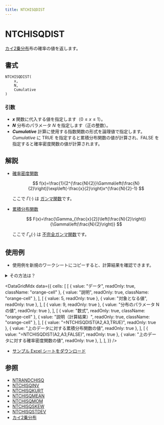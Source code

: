 ```yaml
---
title: NTCHISQDIST
---
```



# NTCHISQDIST

[カイ2乗分布](../../05-gallery-of-distributions/chi-square-distribution.mdx)布の確率の値を返します。

## 書式

```excel
NTCHISQDIST(
    x,
    N,
    Cumulative
)
```

### 引数

- **_x_** 関数に代入する値を指定します（$0\leq x\leq 1$）。
- **_N_** 分布のパラメータ $N$ を指定します（正の整数）。
- **_Cumulative_** 計算に使用する指数関数の形式を論理値で指定します。*Cumulative* に TRUE を指定すると累積分布関数の値が計算され、FALSE を指定すると確率密度関数の値が計算されます。

## 解説

- [確率密度関数](/docs/glossary#probability-density-function)

  $$
  f(x)=\frac{1}{2^{\frac{N}{2}}\Gamma\left(\frac{N}{2}\right)}\exp\left(-\frac{x}{2}\right)x^{\frac{N}{2}-1}
  $$

  ここで $\Gamma(\cdot)$ は [ガンマ関数](/docs/glossary#gamma-function)です。

- [累積分布関数](/docs/glossary#cumulative-distribution-function)

  $$
  F(x)=\frac{\Gamma_{\frac{x}{2}}\left(\frac{N}{2}\right)}{\Gamma\left(\frac{N}{2}\right)}
  $$

  ここで $\Gamma_{x}(\cdot)$ は [不完全ガンマ関数](/docs/glossary#incomplete-gamma-function)です。

## 使用例

- 使用例を新規のワークシートにコピーすると、計算結果を確認できます。

<details>
<summary>その方法は？</summary>

1.  新しいブックまたはワークシートを作成します。
2.  ヘルプ トピックにある使用例を選択します（行番号および列番号を除く）。

    ![Selecting an example from Help](./../../assets/functions/HowToCopy.png)

    ヘルプから使用例を選択する

3.  Ctrl キーを押しながら C キーを押します。
4.  ワークシートのセル A1 を選択し、Ctrl キーを押しながら V キーを押します。
5.  計算結果と結果を返す数式の表示を切り替えるには、Ctrl キーを押しながら ` (アクサン グラーブ) キーを押すか、または [ツール] メニューの [ワークシート分析] をポイントし、[ワークシート分析モード] をクリックします。

</details>

<DataGridMdx
  data={{
    cells: [
      [
        { value: "データ", readOnly: true, className: "orange-cell" },
        { value: "説明", readOnly: true, className: "orange-cell" },
      ],
      [
        { value: 5, readOnly: true },
        { value: "対象となる値", readOnly: true },
      ],
      [
        { value: 9, readOnly: true },
        { value: "分布のパラメータ N の値", readOnly: true },
      ],
      [
        { value: "数式", readOnly: true, className: "orange-cell" },
        { value: "説明（計算結果）", readOnly: true, className: "orange-cell" },
      ],
      [
        { value: "=NTCHISQDIST(A2,A3,TRUE)", readOnly: true },
        { value: "上のデータに対する累積分布関数の値", readOnly: true },
      ],
      [
        { value: "=NTCHISQDIST(A2,A3,FALSE)", readOnly: true },
        { value: "上のデータに対する確率密度関数の値", readOnly: true },
      ],
    ],
  }}
/>

- [サンプル Excel シートをダウンロード](./../../assets/NtRand2.zip)

## 参照

- [NTRANDCHISQ](../01-random-numbers/01-single-series/04-ntrandchisq.mdx)
- [NTCHISQINV](018-ntchisqinv.mdx)
- [NTCHISQKURT](019-ntchisqkurt.mdx)
- [NTCHISQMEAN](020-ntchisqmean.mdx)
- [NTCHISQMOM](021-ntchisqmom.mdx)
- [NTCHISQSKEW](022-ntchisqskew.mdx)
- [NTCHISQSTDEV](023-ntchisqstdev.mdx)
- [カイ2乗分布](../../05-gallery-of-distributions/chi-square-distribution.mdx)
